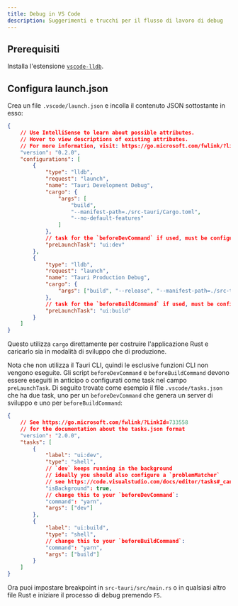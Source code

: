```yaml
---
title: Debug in VS Code
description: Suggerimenti e trucchi per il flusso di lavoro di debug
---
```


## Prerequisiti

Installa l'estensione [`vscode-lldb`][].

## Configura launch.json

Crea un file `.vscode/launch.json` e incolla il contenuto JSON sottostante in esso:

```json title=".vscode/launch.json"
{
	// Use IntelliSense to learn about possible attributes.
	// Hover to view descriptions of existing attributes.
	// For more information, visit: https://go.microsoft.com/fwlink/?linkid=830387
	"version": "0.2.0",
	"configurations": [
		{
			"type": "lldb",
			"request": "launch",
			"name": "Tauri Development Debug",
			"cargo": {
				"args": [
					"build",
					"--manifest-path=./src-tauri/Cargo.toml",
					"--no-default-features"
				]
			},
			// task for the `beforeDevCommand` if used, must be configured in `.vscode/tasks.json`
			"preLaunchTask": "ui:dev"
		},
		{
			"type": "lldb",
			"request": "launch",
			"name": "Tauri Production Debug",
			"cargo": {
				"args": ["build", "--release", "--manifest-path=./src-tauri/Cargo.toml"]
			},
			// task for the `beforeBuildCommand` if used, must be configured in `.vscode/tasks.json`
			"preLaunchTask": "ui:build"
		}
	]
}
```

Questo utilizza `cargo` direttamente per costruire l'applicazione Rust e caricarlo sia in modalità di sviluppo che di produzione.

Nota che non utilizza il Tauri CLI, quindi le esclusive funzioni CLI non vengono eseguite. Gli script `beforeDevCommand` e `beforeBuildCommand` devono essere eseguiti in anticipo o configurati come task nel campo `preLaunchTask`. Di seguito trovate come esempio il file `.vscode/tasks.json` che ha due task, uno per un `beforeDevCommand` che genera un server di sviluppo e uno per `beforeBuildCommand`:

```json title=".vscode/tasks.json"
{
	// See https://go.microsoft.com/fwlink/?LinkId=733558
	// for the documentation about the tasks.json format
	"version": "2.0.0",
	"tasks": [
		{
			"label": "ui:dev",
			"type": "shell",
			// `dev` keeps running in the background
			// ideally you should also configure a `problemMatcher`
			// see https://code.visualstudio.com/docs/editor/tasks#_can-a-background-task-be-used-as-a-prelaunchtask-in-launchjson
			"isBackground": true,
			// change this to your `beforeDevCommand`:
			"command": "yarn",
			"args": ["dev"]
		},
		{
			"label": "ui:build",
			"type": "shell",
			// change this to your `beforeBuildCommand`:
			"command": "yarn",
			"args": ["build"]
		}
	]
}
```

Ora puoi impostare breakpoint in `src-tauri/src/main.rs` o in qualsiasi altro file Rust e iniziare il processo di debug premendo `F5`.

[`vscode-lldb`]: https://marketplace.visualstudio.com/items?itemName=vadimcn.vscode-lldb
[Core Process of your Tauri app]: https://tauri.app/v1/references/architecture/process-model#the-core-process
